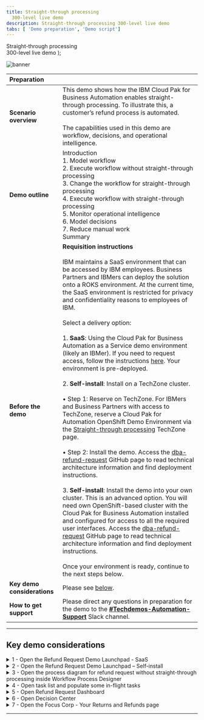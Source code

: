 ---
title: Straight-through processing
  300-level live demo
description: Straight-through processing 300-level live demo
tabs: [ 'Demo preparation', 'Demo script']
---

  <span>
    Straight-through processing <br /> 300-level live demo
  </span> );

![banner](./images/BA_STP_300_Prep_GitHub_banner_8-3-21_short.jpg)

| Preparation | |
| :---         | :--- |
| **Scenario overview** | This demo shows how the IBM Cloud Pak for Business Automation enables straight-through processing. To illustrate this, a customer’s refund process is automated. <br/> <br/> The capabilities used in this demo are workflow, decisions, and operational intelligence. |
| **Demo outline** | Introduction <br/> 1. Model workflow <br/> 2. Execute workflow without straight-through processing <br/> 3. Change the workflow for straight-through processing <br/> 4. Execute workflow with straight-through processing <br/> 5. Monitor operational intelligence <br/> 6. Model decisions <br/> 7. Reduce manual work <br/> Summary |
| **Before the demo** | **Requisition instructions** <br/> <br/> IBM maintains a SaaS environment that can be accessed by IBM employees. Business Partners and IBMers can deploy the solution onto a ROKS environment. At the current time, the SaaS environment is restricted for privacy and confidentiality reasons to employees of IBM. <br/> <br/> Select a delivery option: <br/> <br/> 1.	**SaaS**: Using the Cloud Pak for Business Automation as a Service demo environment (likely an IBMer). If you need to request access, follow the instructions [here](https://techzone.ibm.com/collection/5fdfcf8b99cf35001ee4954d). Your environment is pre-deployed. <br/> <br/> 2.	**Self-install**: Install on a TechZone cluster. <br/> <br/> • Step 1: Reserve on TechZone. For IBMers and Business Partners with access to TechZone, reserve a Cloud Pak for Automation OpenShift Demo Environment via the [Straight-through processing](https://techzone.ibm.com/collection/5ef5196556dfa7001728cb71#tab-1) TechZone page. <br/> <br/> •	Step 2: Install the demo. Access the [dba-refund-request](https://github.com/ibm-cloud-architecture/dba-refund-request) GitHub page to read technical architecture information and find deployment instructions. <br/> <br/> 3. **Self-install**: Install the demo into your own cluster. This is an advanced option. You will need own OpenShift-based cluster with the Cloud Pak for Business Automation installed and configured for access to all the required user interfaces. Access the [dba-refund-request](https://github.com/ibm-cloud-architecture/dba-refund-request) GitHub page to read technical architecture information and find deployment instructions. <br/> <br/> Once your environment is ready, continue to the next steps below. |
| **Key demo considerations** | Please see [below](#key-demo-considerations). |
| **How to get support** | Please direct any questions in preparation for the demo to the [**#Techdemos-Automation-Support**](https://ibm.enterprise.slack.com/app_redirect?channel=techdemos-automation-support) Slack channel. |

***

<span id="key-demo-considerations"></span>

## Key demo considerations

<details>

<summary>1 - Open the Refund Request Demo Launchpad - SaaS</summary>
<br/>

Follow these steps for the **SaaS** environment. The Refund Request Demo Launchpad is used to open all the user interfaces used in the demo.

<br/>

| **1.1 - Access your IBM Cloud Pak for Business Automation as a Service tenet.** |   |
| :---         | :--- |
| **Note**             | Access your IBM Cloud Pak for Business Automation as a Service tenet [here](https://www.automationcloud.ibm.com/). Enter your email address. <br/> <br/> Steps 1.1.1, 1.1.2, and 1.1.3 are for **technical sellers only**. Most technical sellers initially land in the development environment. If this happens to you, follow these steps to get to the production/runtime environment: <br/> • 1.1.1 - Click on the dropdown menu in the top left corner of the screen. <br/> •	1.1.2 - Click **Deployment** on the left-hand side, and click **Production** to switch to that environment. <br/> • 1.1.3 - On the left-hand side, click **Run**. |
| **Screenshot**         | &nbsp;  <br/> Action 1.1 <br/> ![1.1](./images/Stu_1.1.png) <br/> <br/> Action 1.1.1 (technical seller only) <br/> ![1.1.1_tech_seller](./images/Stu_1.1.1_tech_seller.png) <br/> <br/> Action 1.1.2 (technical seller only) <br/> ![1.1.2_tech_seller](./images/Stu_1.1.2_tech_seller.png) <br/> <br/> Action 1.1.3 (technical seller only) <br/> ![1.1.3_tech_seller](./images/Stu_1.1.3_tech_seller.png) |

| **1.2 - Click **Business Automation Apps**.** |   |
| :---         | :--- |
| **Screenshot**         | &nbsp;  <br/> Action 1.2 <br/> ![1.2](./images/Stu_1.2.png) |

| **1.3 - Click on the **Refund Request** tile.** |   |
| :---         | :--- |
| **Screenshot**         | &nbsp;  <br/> Action 1.3 <br/> ![1.3](./images/Stu_1.3.png) |

| **1.4 - The demo launchpad should now appear.** |   |
| :---         | :--- |
| **Screenshot**         | &nbsp;  <br/> Final screen <br/> ![Final screen](./images/Stu_1.4.png) |

<br/>

**[Go to top](#key-demo-considerations)**

</details>

<details>

<summary>2 - Open the Refund Request Demo Launchpad – Self-install</summary>
<br/>

Follow these steps for **self-installed** environments. The Refund Request Demo Launchpad is used to open all the user interfaces you will use in the demo.

<br/>

| **2.1 - Open the **Navigator** app. Click on the **Refund Request** tile.** |   |
| :---         | :--- |
| **Note**             | If you need the URL, open the OCP console under **Workloads** -> **Config Maps**. Locate the **icp4adeploy-cp4ba-access-info** config map. Then, go to the **Navigator** section of the config map to find the URL and add **?desktop=appDesktop1** at the end for the correct desktop. |
| **Screenshot**         | &nbsp;  <br/> Action 2.1 <br/> ![2.1](./images/Stu_2.1.png) |

| **2.2 -	The demo launchpad should now appear.** |   |
| :---         | :--- |
| **Screenshot**         | &nbsp;  <br/> Final screen <br/> ![Final screen](./images/Stu_2.2.png) |

<br/>

**[Go to top](#key-demo-considerations)**

</details>

<details>

<summary>3 - Open the process diagram for refund request without straight-through processing inside Workflow Process Designer</summary>
<br/>

Open a browser tab with **Workflow Process Designer** and open the **Refund Request without Straight-through Processing** process diagram.

<br/>

| **3.1 - Go to the **Refund Request Demo Launcher** and click **Process Analyst**.** |   |
| :---         | :--- |
| **Screenshot**         | &nbsp;  <br/> Action 3.1 <br/> ![3.1](./images/Stu_3.1.png) |

| **3.2 - Use the provided URL to open **Business Automation Studio** in a new tab.** |   |
| :---         | :--- |
| **Screenshot**         | &nbsp;  <br/> Action 3.2 <br/> ![3.2](./images/Stu_3.2.png) |

| **3.3 - From the top left-hand menu, select **Design** and then **Business Automations**.** |   |
| :---         | :--- |
| **Screenshot**         | &nbsp;  <br/> Action 3.3 <br/> ![3.3](./images/Stu_3.3.png) |

| **3.4 - From the **Business Automations** page, select **Workflow**.** |   |
| :---         | :--- |
| **Screenshot**         | &nbsp;  <br/> Action 3.4 <br/> ![3.4](./images/Stu_3.4.png) |

| **3.5 - Within the **Refund Request** tile, select **Open**.** |   |
| :---         | :--- |
| **Screenshot**         | &nbsp;  <br/> Action 3.5 <br/> ![3.5](./images/Stu_3.5.png) |

| **3.6 - Inside the **Process App**, select **Processes**, and then select **Refund Request without STP**.**  |
| :---         | :--- |
| **Screenshot**         | &nbsp;  <br/> Action 3.6 <br/> ![3.6](./images/Stu_3.6.png) |

| **3.7 - The **Refund Request without STP** process diagram will open.** |   |
| :---         | :--- |
| **Note**             | This will be the tab to display when you start the demo. |
| **Screenshot**         | &nbsp;  <br/> Final screen <br/> ![Final screen](./images/Stu_3.7.png) |

<br/>

**[Go to top](#key-demo-considerations)**

</details>

<details>

<summary>4 - Open task list and populate some in-flight tasks</summary>
<br/>

Open the task list view in a new tab (**SaaS Process Portal** is used since Workplace is not yet available on SaaS). <br/> <br/> Also, populate some in-flight process instances, so there are some tasks in the inbox. Note: The tasks will be automatically deleted after 12 hours to keep things clean for other users.

<br/>

| **4.1 - Go to the **Refund Request Demo Launcher** and click on the **Refund Investigator**.** |   |
| :---         | :--- |
| **Screenshot**         | &nbsp;  <br/> Action 4.1 <br/> ![4.1](./images/Stu_4.1.png) |

| **4.2 - The task list view will open in a new tab.** |   |
| :---         | :--- |
| **Note**      | The task list view will open in a new tab as follows: <br/> • 4.2.1 (**Saas**) - Process Portal will open in a new tab (the new Workplace is not yet available on SaaS). <br/> • 4.2.2 (**Self-install**) - Workplace will open in a new tab. |
| **Screenshot**         | &nbsp;  <br/> Action 4.2.1 (SaaS) <br/> ![4.2.1 (SaaS)](./images/Stu_4.2.1_SaaS.png) <br/> <br/> Action 4.2.2 (Self-install) <br/> ![4.2.2 (Self-install)](./images/Stu_4.2.2_Self_Install.png) |

| **4.3 (**SaaS**) - Populate some in-flight tasks from **Process Portal**.** |   |
| :---         | :--- |
| **Note**      | Populate some in-flight tasks from **Process Portal**: <br/> • 4.3.1 (**SaaS**) - Under **Launch**, click on **Request Refund**. Click **three times** to generate three new tasks. <br/> • 4.3.2 (**SaaS**) - Under **Launch**, click on **Quote Exception**. Click **two times** to generate two new tasks. <br/> • 4.3.3 (**SaaS**) - You should now see (at least) five tasks in the task inbox. |
| **Screenshot**         | &nbsp;  <br/> Action 4.3.1 (SaaS) <br/> ![4.3.1 (SaaS)](./images/Stu_4.3.1_SaaS.png) <br/> <br/> Action 4.3.2 (SaaS) <br/> ![4.3.2 (SaaS)](./images/Stu_4.3.2_SaaS.png) <br/> <br/> Action 4.3.3 (SaaS) <br/> ![4.3.3 (SaaS)](./images/Stu_4.3.3_SaaS.png) |

| **4.4 (**Self-install**) - Populate some in-flight tasks from Workplace.** |   |
| :---         | :--- |
| **Action**      | Populate some in-flight tasks from **Workplace**: <br/> • 4.4.1 (**Self-install**) - From **Workplace**, click on **Start Workflow**. <br/> • 4.4.2 (**Self-install**) - Select the **Refund Request** tile (may need to scroll down). Then, select Tip. Then, select **Launch**. Repeat **three times** to generate three tasks. <br/> • 4.4.3 (**Self-install**) - Click on **Start Workflow**, Select the **Quote Exception** tile (may need to scroll down). Then, select **Tip**. Then, select **Launch**. Repeat **two times** to generate two tasks. <br/> • 4.4.4 (**Self-install**) - You should now see (at least) five tasks in the task inbox. |
| **Screenshot**         | &nbsp;  <br/> Action 4.4.1 (Self-install) <br/> ![4.4.1 (Self-install)](./images/Stu_4.4.1_Self_Install.png) <br/> <br/> Action 4.4.2 (Self-install) <br/> ![4.4.2 (Self-install)](./images/Stu_4.4.2_Self_Install.png) <br/> <br/> Action 4.4.3 (Self-install) <br/> ![4.4.3 (Self-install)](./images/Stu_4.4.3_Self_install.png) <br/> <br/> Action 4.4.4 (Self-install) <br/> ![4.4.4 (Self-install)](./images/Stu_4.4.4_Self_install.png) |

<br/>

**[Go to top](#key-demo-considerations)**

</details>

<details>

<summary>5 - Open Refund Request Dashboard</summary>
<br/>

Open the **Refund Request Dashboard** in a new tab.

<br/>

| **5.1 - Go to the **Demo Launcher**, and click on the **Business Analyst**.** |   |
| :---         | :--- |
| **Screenshot**         | &nbsp;  <br/> Action 5.1 <br/> ![5.1](./images/Stu_5.1.png) |

| **5.2 - From the **BAI Dashboards** page, click on the **Refund Request (RR) Week1** dashboard.** |   |
| :---         | :--- |
| **Screenshot**         | &nbsp;  <br/> Action 5.2 <br/> ![5.2](./images/Stu_5.2.png) |

| **5.3 - The **Refund Request (RR) - Week 1** dashboard will open.** |   |
| :---         | :--- |
| **Screenshot**         | &nbsp;  <br/> Final screen <br/> ![Final screen](./images/Stu_5.3.png) |

<br/>

**[Go to top](#key-demo-considerations)**

</details>

<details>

<summary>6 - Open Decision Center</summary>
<br/>

Open **Decision Center** in a new tab.

<br/>

| **6.1 - Go to the **Demo Launcher** and click on the **Rules Manager**.** |   |
| :---         | :--- |
| **Screenshot**         | &nbsp;  <br/> Action 6.1 <br/> ![6.1](./images/Stu_6.1.png) |

| **6.2 - **Decision Center** will open in a new tab.** |   |
| :---         | :--- |
| **Screenshot**         | &nbsp;  <br/> Final screen <br/> ![Final screen](./images/Stu_6.2_.png) |

<br/>

**[Go to top](#key-demo-considerations)**

</details>

<details>

<summary>7 - Open the Focus Corp - Your Returns and Refunds page</summary>
<br/>

Open the **Focus Corp - Your Returns and Refunds** page in a new tab. This is where you will show submitting the refund requests.

<br/>

| **7.1 - Go to the **Demo Launcher**, and click on the **Customer**.** |   |
| :---         | :--- |
| **Screenshot**         | &nbsp;  <br/> Action 7.1 <br/> ![7.1](./images/Stu_7.1.png) |

| **7.2 - Open the **Focus Corp - Your Returns and Refunds** page.** |   |
| :---         | :--- |
| **Screenshot**         | &nbsp;  <br/> Final screen <br/> ![Final screen](./images/Stu_7.2.png) |

<br/>

**[Go to top](#key-demo-considerations)**

</details>

***
